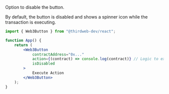 Option to disable the button.

By default, the button is disabled and shows a spinner icon while the transaction is executing.

```jsx
import { Web3Button } from "@thirdweb-dev/react";

function App() {
	return (
		<Web3Button
			contractAddress="0x..."
			action={(contract) => console.log(contract)} // Logic to execute when clicked
			isDisabled
		>
			Execute Action
		</Web3Button>
	);
}
```
